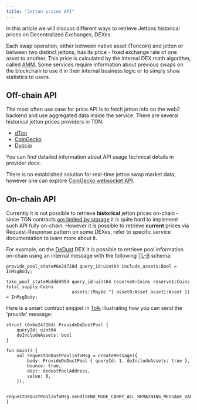 ```yaml
---
title: "Jetton prices API"
---
```


In this article we will discuss different ways to retrieve Jettons historical prices on Decentralized Exchanges, DEXes.

Each swap operation, either between native asset (Toncoin) and jetton or between two distinct jettons, has its price - fixed exchange rate of one asset to another. This price is calculated by the internal DEX math algorithm, called [AMM](https://www.coinbase.com/learn/advanced-trading/what-is-an-automated-market-maker-amm). Some services require information about previous swaps on the blockchain to use it in their internal business logic or to simply show statistics to users.

## Off-chain API

The most often use case for price API is to fetch jetton info on the web2 backend and use aggregated data inside the service. There are several historical jetton prices providers in TON:

- [dTon](https://docs.dton.io/about-pnl)
- [CoinGecko](https://www.coingecko.com/en/api/ton)
- [Dyor.io](https://dyor.io/tonapi)

You can find detailed information about API usage technical details in provider docs.

There is no established solution for real-time jetton swap market data, however one can explore [CoinGecko websocket API](https://docs.coingecko.com/websocket).

## On-chain API

Currently it is not possible to retrieve **historical** jetton prices on-chain - since TON contracts [are limited by storage](/guidebook/from-ethereum#limited-contract-storage) it is quite hard to implement such API fully on-chain. However it is possible to retrieve **current** prices via Request-Response pattern on some DEXes, refer to specific service documentation to learn more about it.

For example, on the [DeDust](https://dedust.io) DEX it is possible to retrieve pool information on-chain using an internal message with the following [TL-B](/language/TL-B/overview) schema:

```tlb
provide_pool_state#6e24728d query_id:uint64 include_assets:Bool = InMsgBody;

take_pool_state#bddd4954 query_id:uint64 reserve0:Coins reserve1:Coins total_supply:Coins
                         assets:(Maybe ^[ asset0:Asset asset1:Asset ]) = InMsgBody;
```

Here is a smart contract snippet in [Tolk](/language/tolk) illustrating how you can send the 'provide' message:

```tolk
struct (0x6e24728d) ProvideDeDustPool {
    queryId: uint64
    doIncludeAssets: bool
}

fun main() {
    val requestDeDustPoolInfoMsg = createMessage({
        body: ProvideDeDustPool { queryId: 1, doIncludeAssets: true },
        bounce: true,
        dest: dedustPoolAddress,
        value: 0,
    });

    requestDeDustPoolInfoMsg.send(SEND_MODE_CARRY_ALL_REMAINING_MESSAGE_VALUE);
}

```
